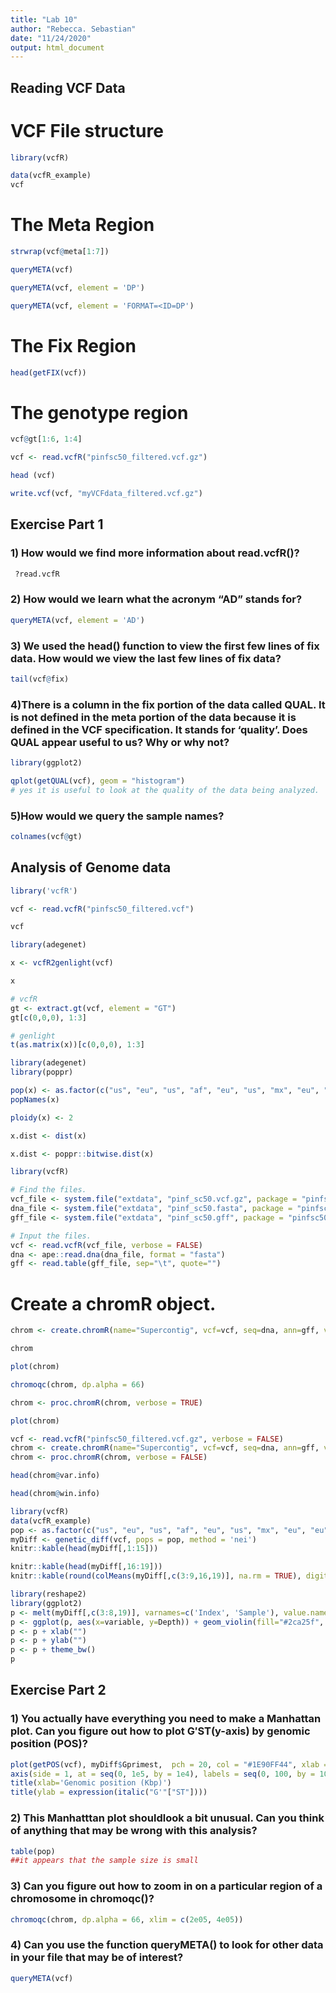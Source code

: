 ```yaml
---
title: "Lab 10"
author: "Rebecca. Sebastian"
date: "11/24/2020"
output: html_document
---
```


## Reading VCF Data

# VCF File structure

```r
library(vcfR)
```

```r
data(vcfR_example)
vcf
```

# The Meta Region
```r
strwrap(vcf@meta[1:7])
```


```r
queryMETA(vcf)
```


```r
queryMETA(vcf, element = 'DP')
```


```r
queryMETA(vcf, element = 'FORMAT=<ID=DP')
```

# The Fix Region
```r
head(getFIX(vcf))
```

# The genotype region
```r
vcf@gt[1:6, 1:4]
```


```r
vcf <- read.vcfR("pinfsc50_filtered.vcf.gz")
```


```r
head (vcf)
```


```r
write.vcf(vcf, "myVCFdata_filtered.vcf.gz")
```

## Exercise Part 1

### 1) How would we find more information about read.vcfR()?
```r
 ?read.vcfR
```

### 2) How would we learn what the acronym “AD” stands for?
```r
queryMETA(vcf, element = 'AD')
```

### 3) We used the head() function to view the first few lines of fix data. How would we view the last few lines of fix data?
```r
tail(vcf@fix)
```

### 4)There is a column in the fix portion of the data called QUAL. It is not defined in the meta portion of the data because it is defined in the VCF specification. It stands for ‘quality’. Does QUAL appear useful to us? Why or why not?

```r
library(ggplot2)
```



```r
qplot(getQUAL(vcf), geom = "histogram")
# yes it is useful to look at the quality of the data being analyzed.

```

### 5)How would we query the sample names?
```r
colnames(vcf@gt)
```


## Analysis of Genome data
```r
library('vcfR')
```


```r
vcf <- read.vcfR("pinfsc50_filtered.vcf")
```


```r
vcf
```


```r
library(adegenet)
```


```r
x <- vcfR2genlight(vcf)
```


```r
x
```


```r
# vcfR
gt <- extract.gt(vcf, element = "GT")
gt[c(0,0,0), 1:3]
```


```r
# genlight
t(as.matrix(x))[c(0,0,0), 1:3]
```


```r
library(adegenet)
library(poppr)
```


```r
pop(x) <- as.factor(c("us", "eu", "us", "af", "eu", "us", "mx", "eu", "eu", "sa", "mx", "sa", "us", "sa", "Pmir", "us", "eu", "eu"))
popNames(x)
```


```r
ploidy(x) <- 2
```


```r
x.dist <- dist(x)
```


```r
x.dist <- poppr::bitwise.dist(x)
```


```r
library(vcfR)
```


```r
# Find the files.
vcf_file <- system.file("extdata", "pinf_sc50.vcf.gz", package = "pinfsc50")
dna_file <- system.file("extdata", "pinf_sc50.fasta", package = "pinfsc50")
gff_file <- system.file("extdata", "pinf_sc50.gff", package = "pinfsc50")
```


```r
# Input the files.
vcf <- read.vcfR(vcf_file, verbose = FALSE)
dna <- ape::read.dna(dna_file, format = "fasta")
gff <- read.table(gff_file, sep="\t", quote="")
```

# Create a chromR object.

```r
chrom <- create.chromR(name="Supercontig", vcf=vcf, seq=dna, ann=gff, verbose=TRUE)

chrom

plot(chrom)

chromoqc(chrom, dp.alpha = 66)

chrom <- proc.chromR(chrom, verbose = TRUE)

plot(chrom)
```


```r
vcf <- read.vcfR("pinfsc50_filtered.vcf.gz", verbose = FALSE)
chrom <- create.chromR(name="Supercontig", vcf=vcf, seq=dna, ann=gff, verbose=FALSE)
chrom <- proc.chromR(chrom, verbose = FALSE)

head(chrom@var.info)

head(chrom@win.info)
```


```r
library(vcfR)
data(vcfR_example)
pop <- as.factor(c("us", "eu", "us", "af", "eu", "us", "mx", "eu", "eu", "sa", "mx", "sa", "us", "sa", "Pmir", "us", "eu", "eu"))
myDiff <- genetic_diff(vcf, pops = pop, method = 'nei')
knitr::kable(head(myDiff[,1:15]))

knitr::kable(head(myDiff[,16:19]))
knitr::kable(round(colMeans(myDiff[,c(3:9,16,19)], na.rm = TRUE), digits = 3))
```


```r
library(reshape2)
library(ggplot2)
p <- melt(myDiff[,c(3:8,19)], varnames=c('Index', 'Sample'), value.name = 'Depth', na.rm=TRUE)
p <- ggplot(p, aes(x=variable, y=Depth)) + geom_violin(fill="#2ca25f", adjust = 1.2)
p <- p + xlab("")
p <- p + ylab("")
p <- p + theme_bw()
p
```

## Exercise Part 2

### 1) You actually have everything you need to make a Manhattan plot. Can you figure out how to plot G′ST(y-axis) by genomic position (POS)?

```r
plot(getPOS(vcf), myDiff$Gprimest,  pch = 20, col = "#1E90FF44", xlab = "", ylab = "", ylim = c(0, 1), xaxt = "n")
axis(side = 1, at = seq(0, 1e5, by = 1e4), labels = seq(0, 100, by = 10))
title(xlab='Genomic position (Kbp)')
title(ylab = expression(italic("G'"["ST"])))
```

### 2) This Manhatttan plot shouldlook a bit unusual. Can you think of anything that may be wrong with this analysis?
```r
table(pop)
##it appears that the sample size is small
```

### 3) Can you figure out how to zoom in on a particular region of a chromosome in chromoqc()?
```r
chromoqc(chrom, dp.alpha = 66, xlim = c(2e05, 4e05))
```

### 4) Can you use the function queryMETA() to look for other data in your file that may be of interest?
```r
queryMETA(vcf)
```

